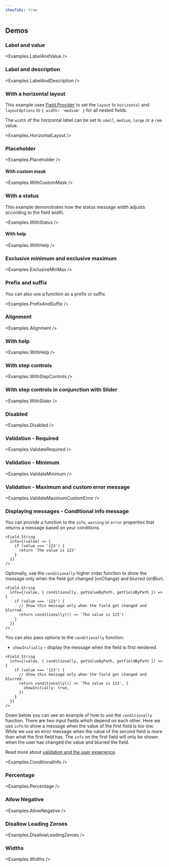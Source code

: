 ```yaml
---
showTabs: true
---
```



## Demos

<ChangeLocale
  bottom
  label="Locale used in the demos:"
  listUSLocale={true}
/>

### Label and value

<Examples.LabelAndValue />

### Label and description

<Examples.LabelAndDescription />

### With a horizontal layout

This example uses [Field.Provider](/uilib/extensions/forms/feature-fields/Provider/) to set the `layout` to `horizontal` and `layoutOptions` to `{ width: 'medium' }` for all nested fields.

The `width` of the horizontal label can be set to `small`, `medium`, `large` or a `rem` value.

<Examples.HorizontalLayout />

### Placeholder

<Examples.Placeholder />

#### With custom mask

<Examples.WithCustomMask />

### With a status

This example demonstrates how the status message width adjusts according to the field width.

<Examples.WithStatus />

#### With help

<Examples.WithHelp />

### Exclusive minimum and exclusive maximum

<Examples.ExclusiveMinMax />

### Prefix and suffix

You can also use a function as a prefix or suffix.

<Examples.PrefixAndSuffix />

### Alignment

<Examples.Alignment />

### With help

<Examples.WithHelp />

### With step controls

<Examples.WithStepControls />

### With step controls in conjunction with Slider

<Examples.WithSlider />

### Disabled

<Examples.Disabled />

### Validation - Required

<Examples.ValidateRequired />

### Validation - Minimum

<Examples.ValidateMinimum />

### Validation - Maximum and custom error message

<Examples.ValidateMaximumCustomError />

### Displaying messages - Conditional info message

You can provide a function to the `info`, `warning` or `error` properties that returns a message based on your conditions.

```tsx
<Field.String
  info={(value) => {
    if (value === '123') {
      return 'The value is 123'
    }
  }}
/>
```

Optionally, use the `conditionally` higher order function to show the message only when the field got changed (onChange) and blurred (onBlur).

```tsx
<Field.String
  info={(value, { conditionally, getValueByPath, getFieldByPath }) => {
    if (value === '123') {
      // Show this message only when the field got changed and blurred.
      return conditionally(() => 'The value is 123')
    }
  }}
/>
```

You can also pass options to the `conditionally` function:

- `showInitially` – display the message when the field is first rendered.

```tsx
<Field.String
  info={(value, { conditionally, getValueByPath, getFieldByPath }) => {
    if (value === '123') {
      // Show this message only when the field got changed and blurred.
      return conditionally(() => 'The value is 123', {
        showInitially: true,
      })
    }
  }}
/>
```

Down below you can see an example of how to use the `conditionally` function. There are two input fields which depend on each other. Here we use `info` to show a message when the value of the first field is too low. While we use an error message when the value of the second field is more than what the first field has. The `info` on the first field will only be shown when the user has changed the value and blurred the field.

Read more about [validation and the user experience](/uilib/extensions/forms/getting-started/#validation-and-the-user-experience-ux).

<Examples.ConditionalInfo />

### Percentage

<Examples.Percentage />

### Allow Negative

<Examples.AllowNegative />

### Disallow Leading Zeroes

<Examples.DisallowLeadingZeroes />

### Widths

<Examples.Widths />

<VisibleWhenVisualTest>
  <Examples.WithStepControlsError />
  <Examples.WithStepControlsDisabled />
</VisibleWhenVisualTest>
